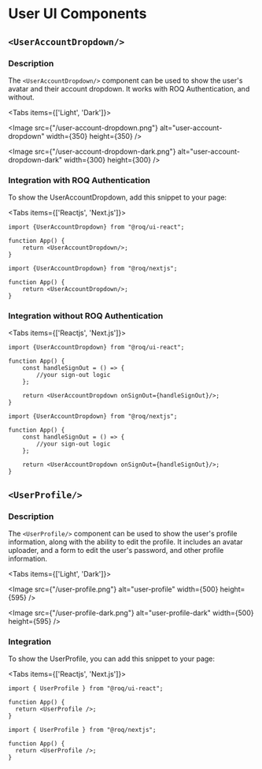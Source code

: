 
# User UI Components

<DoBasicSetup />

## `<UserAccountDropdown/>`

### Description

The `<UserAccountDropdown/>` component can be used to show the user's avatar and their account dropdown.
It works with ROQ Authentication, and without.

<Tabs items={['Light', 'Dark']}><Tab>

<Image
src={"/user-account-dropdown.png"}
alt="user-account-dropdown"
width={350}
height={350}
/>

</Tab><Tab>

<Image
src={"/user-account-dropdown-dark.png"}
alt="user-account-dropdown-dark"
width={300}
height={300}
/>

</Tab></Tabs>

### Integration with ROQ Authentication

To show the UserAccountDropdown, add this snippet to your page:

<Tabs items={['Reactjs', 'Next.js']}><Tab>

```tsx
import {UserAccountDropdown} from "@roq/ui-react";

function App() {
    return <UserAccountDropdown/>;
}
```

</Tab><Tab>

```tsx
import {UserAccountDropdown} from "@roq/nextjs";

function App() {
    return <UserAccountDropdown/>;
}
```

</Tab></Tabs>

### Integration without ROQ Authentication

<Tabs items={['Reactjs', 'Next.js']}><Tab>

```tsx
import {UserAccountDropdown} from "@roq/ui-react";

function App() {
    const handleSignOut = () => {
        //your sign-out logic
    };

    return <UserAccountDropdown onSignOut={handleSignOut}/>;
}
```

</Tab><Tab>

```tsx
import {UserAccountDropdown} from "@roq/nextjs";

function App() {
    const handleSignOut = () => {
        //your sign-out logic
    };

    return <UserAccountDropdown onSignOut={handleSignOut}/>;
}
```

</Tab></Tabs>


## `<UserProfile/>`

### Description

The `<UserProfile/>` component can be used to show the user's profile information, along with the ability to edit the profile.
It includes an avatar uploader, and a form to edit the user's password, and other profile information.

<Tabs items={['Light', 'Dark']}><Tab>

<Image src={"/user-profile.png"} alt="user-profile" width={500} height={595} />

</Tab><Tab>

<Image
src={"/user-profile-dark.png"}
alt="user-profile-dark"
width={500}
height={595}
/>

</Tab></Tabs>

### Integration

To show the UserProfile, you can add this snippet to your page:

<Tabs items={['Reactjs', 'Next.js']}><Tab>

```tsx
import { UserProfile } from "@roq/ui-react";

function App() {
  return <UserProfile />;
}
```

</Tab><Tab>

```tsx
import { UserProfile } from "@roq/nextjs";

function App() {
  return <UserProfile />;
}
```

</Tab></Tabs>